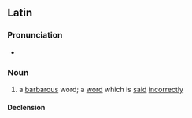 ==Latin==

===Pronunciation===
* {{la-IPA|vōx barbara}}

===Noun===
{{la-noun|[[vōx]] [[barbara]]|vōcis barbarae|f|third}}

# a [[barbarous]] word; a [[word]] which is [[said]] [[incorrect]]ly

====Declension====
{{la-decl-multi|vōx/vōc<3> barbar<1>|g=f|title=<3> noun with <1> adjective.}}